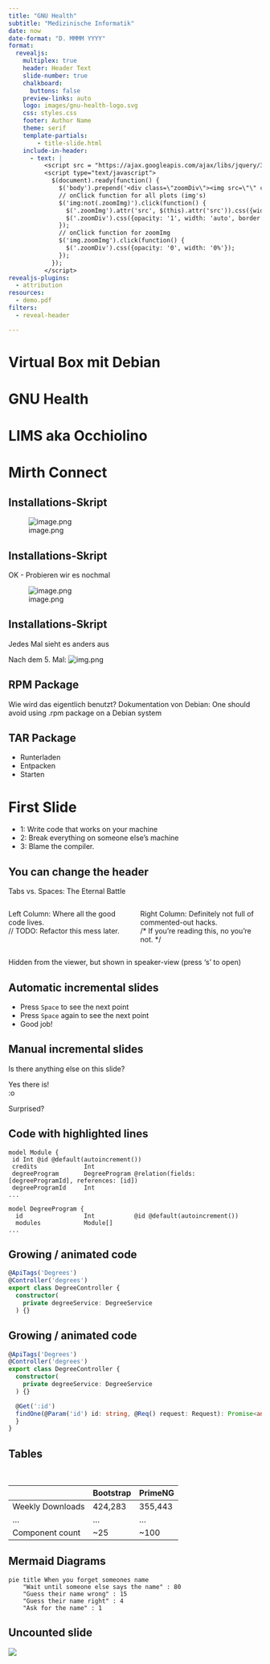 ```yaml
---
title: "GNU Health"
subtitle: "Medizinische Informatik"
date: now
date-format: "D. MMMM YYYY"
format:
  revealjs:
    multiplex: true
    header: Header Text
    slide-number: true
    chalkboard:
      buttons: false
    preview-links: auto
    logo: images/gnu-health-logo.svg
    css: styles.css
    footer: Author Name
    theme: serif
    template-partials:
        - title-slide.html
    include-in-header:
      - text: |
          <script src = "https://ajax.googleapis.com/ajax/libs/jquery/3.4.1/jquery.min.js""></script>
          <script type="text/javascript">
            $(document).ready(function() {
              $('body').prepend('<div class=\"zoomDiv\"><img src=\"\" class=\"zoomImg\"></div>');
              // onClick function for all plots (img's)
              $('img:not(.zoomImg)').click(function() {
                $('.zoomImg').attr('src', $(this).attr('src')).css({width: '100%'});
                $('.zoomDiv').css({opacity: '1', width: 'auto', border: '1px solid white', borderRadius: '5px', position: 'fixed', top: '50%', left: '50%', marginRight: '-50%', transform: 'translate(-50%, -50%)', boxShadow: '0px 0px 50px #888888', zIndex: '50', overflow: 'auto', maxHeight: '100%'});
              });
              // onClick function for zoomImg
              $('img.zoomImg').click(function() {
                $('.zoomDiv').css({opacity: '0', width: '0%'});
              });
            });
          </script>
revealjs-plugins:
  - attribution
resources:
  - demo.pdf
filters:
  - reveal-header

---
```


# Virtual Box mit Debian

# GNU Health

# LIMS aka Occhiolino

# Mirth Connect

## Installations-Skript
![image.png](images/mirth/error_red.png)

## Installations-Skript
OK - Probieren wir es nochmal

![image.png](images/mirth/error_white.png)

## Installations-Skript
Jedes Mal sieht es anders aus

Nach dem 5. Mal:
![img.png](images/mirth/error.png)


## RPM Package
::: {.incremental}
Wie wird das eigentlich benutzt?
Dokumentation von Debian: One should avoid using .rpm package on a Debian system
:::

## TAR Package
::: {.incremental}
- Runterladen
- Entpacken
- Starten
:::

# First Slide  
- 1: Write code that works on your machine
- 2: Break everything on someone else’s machine
- 3: Blame the compiler. 


## You can change the header
::: header
Tabs vs. Spaces: The Eternal Battle
:::

::: {.columns}

::: {.column width="50%"}
Left Column: Where all the good code lives.  
// TODO: Refactor this mess later.
:::

::: {.column width="50%"}
Right Column: Definitely not full of commented-out hacks.  
/* If you're reading this, no you’re not. */
:::

:::

::: notes
Hidden from the viewer, but shown in speaker-view (press 's' to open)
:::


## Automatic incremental slides
::: {.incremental}
- Press `Space` to see the next point
- Press `Space` again to see the next point
- Good job!
:::

## Manual incremental slides

Is there anything else on this slide?

::: {.fragment}
Yes there is! <br>
:o 
:::

::: {.fragment}
Surprised?
:::


## Code with highlighted lines {auto-animate="true" visibility="uncounted"}
```prisma {code-line-numbers="4-5,8-10"}
model Module {
 id Int @id @default(autoincrement())
 credits             Int
 degreeProgram       DegreeProgram @relation(fields: [degreeProgramId], references: [id])
 degreeProgramId     Int
...

model DegreeProgram {
  id                 Int           @id @default(autoincrement())
  modules            Module[]
...
``` 

## Growing / animated code {auto-animate="true"}
```ts {code-line-numbers="3|4-6|1-2"}
@ApiTags('Degrees')
@Controller('degrees')
export class DegreeController {
  constructor(
    private degreeService: DegreeService
  ) {}
```
## Growing / animated code  {auto-animate="true" visibility="uncounted"}
```ts {code-line-numbers="8-10"}
@ApiTags('Degrees')
@Controller('degrees')
export class DegreeController {
  constructor(
    private degreeService: DegreeService
  ) {}

  @Get(':id')
  findOne(@Param('id') id: string, @Req() request: Request): Promise<any> {
  }
}
```


## Tables
<br>

|                  | Bootstrap  | PrimeNG  |
|------------------|--------|--------|
| Weekly Downloads | 424,283   | 355,443   |
| ...              | ...   | ...   |
| Component count  | ~25   | ~100   |




## Mermaid Diagrams

```mermaid
pie title When you forget someones name
    "Wait until someone else says the name" : 80
    "Guess their name wrong" : 15
    "Guess their name right" : 4
    "Ask for the name" : 1
```


## Uncounted slide {visibility="uncounted"}
![](images/screenshot.jpg)